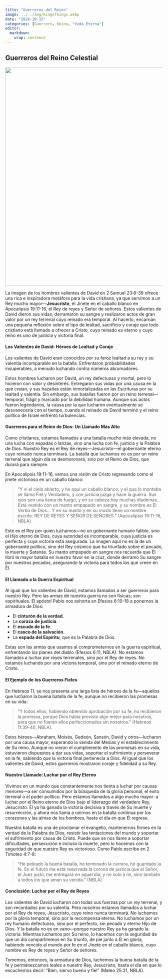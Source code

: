 ```yaml
---
title: "Guerreros del Reino"
image: ../../img/kingofkings.webp
date: "2024-10-15"
categories: [Guerrero, Reino, "Vida Eterna"]
editor: 
  markdown: 
    wrap: sentence
---
```


## Guerreros del Reino Celestial

![](../../img/kingofkings.webp){fig-align="center" width="699"}

La imagen de los hombres valientes de David en 2 Samuel 23:8-39 ofrece una rica e inspiradora metáfora para la vida cristiana, ya que servimos a un Rey mucho mayor—**Jesucristo**, el Jinete en el caballo blanco en Apocalipsis 19:11-16, el Rey de reyes y Señor de señores.
Estos valientes de David dieron sus vidas, derramaron su sangre y realizaron actos de gran valor por un rey terrenal cuyo reinado era temporal.
Al hacerlo, encarnan una pequeña reflexión sobre el tipo de lealtad, sacrificio y coraje que todo cristiano está llamado a ofrecer a Cristo, cuyo reinado es eterno y cuyo reino es uno de justicia y victoria final.

#### Los Valientes de David: Héroes de Lealtad y Coraje 

Los valientes de David eran conocidos por su feroz lealtad a su rey y su valentía incomparable en la batalla.
Enfrentaron probabilidades insuperables, a menudo luchando contra números abrumadores.

Estos hombres lucharon por David, un rey defectuoso y mortal, pero lo hicieron con valor y desinterés.
Entregaron sus vidas por una causa en la que creían, y sus hazañas están inmortalizadas en las Escrituras por su lealtad y valentía.
Sin embargo, sus batallas fueron por un reino terrenal—temporal, frágil y marcado por la debilidad humana.
Aunque sus actos fueron legendarios, la causa por la que lucharon eventualmente se desvanecería con el tiempo, cuando el reinado de David terminó y el reino político de Israel enfrentó turbulencias.

#### Guerreros para el Reino de Dios: Un Llamado Más Alto 

Como cristianos, estamos llamados a una batalla mucho más elevada, no una lucha con espadas o lanzas, sino una lucha con fe, justicia y la Palabra de Dios.
Nuestro Rey es el Rey de reyes—Jesucristo—el gobernante eterno cuyo reinado nunca terminará.
La batalla que luchamos no es por un reino terrenal que algún día se desmoronará, sino por el Reino de Dios, que durará para siempre.

En Apocalipsis 19:11-16, vemos una visión de Cristo regresando como el jinete victorioso en un caballo blanco:

> "Y vi el cielo abierto, y he aquí un caballo blanco, y el que lo montaba se llama Fiel y Verdadero, y con justicia juzga y hace la guerra. Sus ojos son una llama de fuego, y en su cabeza hay muchas diademas... Está vestido con un manto empapado en sangre, y su nombre es El Verbo de Dios... Y en su manto y en su muslo tiene un nombre escrito: REY DE REYES Y SEÑOR DE SEÑORES." (Apocalipsis 19:11-16, NBLA)

Este es el Rey por quien luchamos—no un gobernante humano falible, sino el Hijo eterno de Dios, cuya autoridad es incomparable, cuya justicia es perfecta y cuya victoria está asegurada.
La imagen aquí no es la de un gobernante político, sino del Rey cósmico que ha triunfado sobre el pecado, la muerte y Satanás.
Su manto empapado en sangre nos recuerda que Él libró la mayor batalla en nuestro favor en la cruz, donde derramó Su sangre por nuestros pecados, asegurando la victoria para todos los que creen en Él.

#### El Llamado a la Guerra Espiritual 

Al igual que los valientes de David, estamos llamados a ser guerreros para nuestro Rey.
Pero las armas de nuestra guerra no son físicas; son espirituales.
El apóstol Pablo nos exhorta en Efesios 6:10-18 a ponernos la armadura de Dios:

-   El **cinturón de la verdad**.
-   La **coraza de justicia**.
-   El **escudo de la fe**.
-   El **casco de la salvación**.
-   La **espada del Espíritu**, que es la Palabra de Dios.

Estas son las armas que usamos al comprometernos en la guerra espiritual, enfrentando los planes del diablo (Efesios 6:11, NBLA).
No estamos llamados a luchar por reyes terrenales, sino por el Rey de reyes.
No estamos luchando por una victoria temporal, sino por el reinado eterno de Cristo.

#### El Ejemplo de los Guerreros Fieles

En Hebreos 11, se nos presenta una larga lista de héroes de la fe—aquellos que lucharon la buena batalla de la fe, aunque no recibieron las promesas en su vida:

> "Y todos ellos, habiendo obtenido aprobación por su fe, no recibieron la promesa, porque Dios había provisto algo mejor para nosotros, para que no fueran ellos perfeccionados sin nosotros." (Hebreos 11:39-40, NBLA).

Estos héroes—Abraham, Moisés, Gedeón, Sansón, David y otros—lucharon por una causa mayor, esperando la venida del Mesías y el establecimiento de Su reino.
Aunque no vieron el cumplimiento de las promesas en su vida, estuvieron dispuestos a dar sus vidas, soportar el sufrimiento y perseverar en la fe, sabiendo que la victoria final pertenecía a Dios.
Al igual que los valientes de David, estos guerreros mostraron coraje y fidelidad a su Rey.

#### Nuestro Llamado: Luchar por el Rey Eterno 

Vivimos en un mundo que constantemente nos tienta a luchar por causas menores—a ser consumidos por la búsqueda de la gloria personal, el éxito terrenal o el poder político.
Pero estamos llamados a algo mucho mayor: a luchar por el Reino eterno de Dios bajo el liderazgo del verdadero Rey, Jesucristo.
Él ya ha ganado la victoria decisiva a través de Su muerte y resurrección, y ahora nos llama a unirnos en la batalla continua por los corazones y las almas de los hombres, hasta el día en que Él regrese.

Nuestra batalla es una de proclamar el evangelio, mantenernos firmes en la verdad de la Palabra de Dios, resistir las tentaciones del mundo y soportar el sufrimiento por causa de Cristo.
Puede que se nos llame a soportar dificultades, persecución e incluso la muerte, pero lo hacemos con la seguridad de que nuestro Rey es victorioso.
Como Pablo escribe en 2 Timoteo 4:7-8:

> "He peleado la buena batalla, he terminado la carrera, he guardado la fe. En el futuro me está reservada la corona de justicia que el Señor, el Juez justo, me entregará en aquel día; y no solo a mí, sino también a todos los que aman su venida." (NBLA).

#### Conclusión: Luchar por el Rey de Reyes 

Los valientes de David lucharon con todas sus fuerzas por un rey terrenal, y son recordados por su valentía.
Pero nosotros estamos llamados a luchar por el Rey de reyes, Jesucristo, cuyo reino nunca terminará.
No luchamos por la gloria temporal, sino por la recompensa eterna.
No luchamos por un rey humano defectuoso, sino por el perfecto, sin pecado y eterno Hijo de Dios.
Y la batalla no es en vano—porque nuestro Rey ya ha ganado la victoria.
Mientras luchamos por Su reino, lo hacemos con la seguridad de que un día compartiremos en Su triunfo, de pie junto a Él en gloria, habiendo vencido al mundo por fe en el Jinete en el caballo blanco, cuyo nombre es Rey de reyes y Señor de señores.

Tomemos, entonces, la armadura de Dios, luchemos la buena batalla de la fe y permanezcamos leales a nuestro Rey, Jesucristo, hasta el día en que lo escuchemos decir: "Bien, siervo bueno y fiel" (Mateo 25:21, NBLA).
